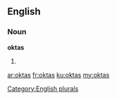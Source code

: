 ==English==

===Noun===
'''oktas'''

# {{plural of|[[okta]]}}

[[Category:English plurals]]

[[ar:oktas]]
[[fr:oktas]]
[[ku:oktas]]
[[my:oktas]]